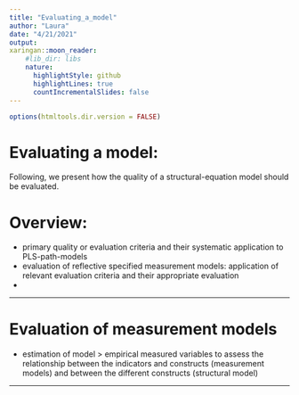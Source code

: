 ```yaml
---
title: "Evaluating_a_model"
author: "Laura"
date: "4/21/2021"
output: 
xaringan::moon_reader:
    #lib_dir: libs
    nature:
      highlightStyle: github
      highlightLines: true
      countIncrementalSlides: false
---
```



```r
options(htmltools.dir.version = FALSE)
```

# Evaluating a model:
Following, we present how the quality of a structural-equation model should be evaluated.

# Overview:

- primary quality or evaluation criteria and their systematic application to PLS-path-models 
- evaluation of reflective specified measurement models: application of relevant evaluation criteria and their appropriate evaluation
- 


---

# Evaluation of measurement models

- estimation of model > empirical measured variables to assess the relationship between the indicators and constructs (measurement models) and between the different constructs (structural model)

---

